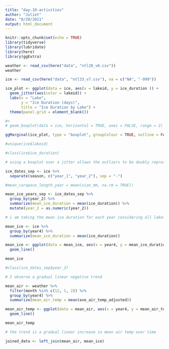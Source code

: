 ```yaml
---
title: "day-10-activities"
author: "Juliet"
date: "8/20/2021"
output: html_document
---
```


```r
knitr::opts_chunk$set(echo = TRUE)
library(tidyverse)
library(lubridate)
library(here)
library(ggExtra)
```

```r
weather <- read_csv(here("data", "ntl20_v6.csv"))
weather

ice <- read_csv(here("data", "ntl33_v7.csv"), na = c("NA", "-999"))
```

```r
ice_plot <- ggplot(data = ice, aes(x = lakeid, y = ice_duration )) +
  geom_jitter(aes(color = lakeid)) +
  labs(x = "Lake",
       y = "Ice Duration (days)",
       title = "Ice Duration by Lake") +
  theme(panel.grid = element_blank())

#+
# geom_boxplot(data = ice, horizontal = TRUE, axes = FALSE, range = 2)

ggMarginal(ice_plot, type = "boxplot", groupColour = TRUE, outline = FALSE)

#unique(ice$lakeid)

#class(ice$ice_duration)

# using a boxplot over a jitter allows the outliers to be doubly represented, so we have to remove them from the boxplot but IDK how

```
```r
ice_dates_sep <- ice %>% 
  separate(season, c("year_1", "year_2"), sep = "-")
```


```r

#mean_carapace_length_year = mean(size_mm, na.rm = TRUE))

mean_ice_years_sep <- ice_dates_sep %>% 
  group_by(year_2) %>% 
  summarize(mean_ice_duration = mean(ice_duration)) %>% 
  mutate(year_2 = as.numeric(year_2))

# i am taking the mean ice duration for each year considering all lakes, this only takes the second year of the winter season into account

mean_ice <- ice %>% 
  group_by(year4) %>% 
  summarize(mean_ice_duration = mean(ice_duration))
```


```r
mean_ice <- ggplot(data = mean_ice, aes(x = year4, y = mean_ice_duration)) +
  geom_line()

mean_ice

#class(ice_dates_sep$year_2)

# I observe a gradual linear negative trend
```

```r
mean_air <- weather %>%
  filter(month %in% c(12, 1, 2)) %>% 
  group_by(year4) %>% 
  summarize(mean_air_temp = mean(ave_air_temp_adjusted))
```


```r
mean_air_temp <- ggplot(data = mean_air, aes(x = year4, y = mean_air_temp)) +
  geom_line()

mean_air_temp

# the trend is a gradual linear increase in mean air temp over time 
```


```r
joined_data <- left_join(mean_air, mean_ice)
```










